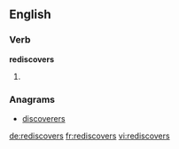 ==English==

===Verb===
'''rediscovers'''
# {{third-person singular of|rediscover}}

===Anagrams===
* [[discoverers#English|discoverers]]

[[de:rediscovers]]
[[fr:rediscovers]]
[[vi:rediscovers]]